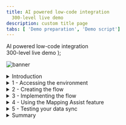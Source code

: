 ```yaml
---
title: AI powered low-code integration
  300-level live demo
description: custom title page
tabs: [ 'Demo preparation', 'Demo script']
---
```


  <span>
    AI powered low-code integration <br /> 300-level live demo
  </span> );

![banner](./images/Low-code-integration-300Script.jpg)

<span id="top"></span>

<details>
<summary>Introduction</summary>

<br/>

Data mapping is among the most important design steps in building an integration flow. This design-time task is usually the most tedious, time-consuming, complex, and error-prone because it requires deep understanding of all the data fields on the source and target systems. Building a successful data mapping also requires business analysis, domain expertise, and technical knowledge on both source and target systems.
<br/>
Our goal in creating Mapping Assist was to simplify and automate data mapping. And when coupled with the extensive list of pre-built, security rich connectors, it can accelerate the delivery of value to the business through integration.
<br/><br/>
ACME Retail has acquired another business and needs to synchronize the contacts between two CRM applications. In this demo, we assist ACME using AI and low-code integration, synchronizing contact information between the Salesforce and Insightly CRM systems. We will recognize and automatically match fields with high confidence levels. We will also recommend and assist with other fields where there is lower confidence. And we will generate a transformation across the fields when the field formats are not the same. As you continue to use the Mapping Assist capability it learns from previously accepted matches to raise confidence levels in future mapping efforts.
<br/><br/>
Using AI-powered mapping, we can reduce errors and speed integration development.
<br/><br/>
In the demo, we will execute the following steps: <br/><br/>
•	Access the Cloud Pak for Integration environment <br/>
•	Create and implement an API-enabled flow to map the fields for 'contact' between Salesforce and Insightly CRM <br/>
•	Auto-map all fields wherever the matching confidence is at least 80% <br/>
•	Process relevant and fine-grained field level suggestions that are provided when the confidence is between 30% and 80% <br/>
•	Generate a data transformation when the field formats do not match <br/>
•	Execute the flow to see the results <br/>

<br/>

Let’s get started!

<br/>

(Demo slides [here](./Script-Mapping-Assist-Opening-and-Closing-slides.pptx))
<br/>
(Printer-ready PDF of demo script <a href="./AI-powered-low-code-integration.pdf" target="_blank" rel="noreferrer">here</a>)
<br/>
</details>

<details>
<summary>1 - Accessing the environment</summary>

<br/>

| **1.1** | **Log in to Cloud Pak for Integration** |
| :--- | :--- |
| **Actions** | Open Cloud Pak for Integration and click on **IBM provided credentials (admin only)**. <br/><br/> Log in with your admin user and password. |
| **Narration** | A new approach with automation and continuous improvement fed by AI algorithms is required. IBM Cloud Pak for Integration is a hybrid integration solution that provides an automated lifecycle across multiple styles of enterprise integration. With IBM Cloud Pak for Integration, companies can speed integration development, reduce costs, and maintain enhanced security, governance, and availability. Let’s see IBM Cloud Pak for Integration in action. For today's demo, we are using IBM Cloud Pak for Integration installed on the IBM cloud. Let me log in. |
| **Screenshots** | <br/> ![](images/mapping-assist-1-1-1.png) <br/><br/> ![](images/mapping-assist-1-1-2.png) |

| **1.2** | **Cloud Pak for Integration home** |
| :--- | :--- |
| **Action** | Show the home page and click on **View Capabilities**. |
| **Narration** | Welcome to IBM Cloud Pak for Integration! We’re now at the home screen showing all the capabilities of the Cloud Pak brought together in one place. Specialized integration capabilities — for API management, application integration, messaging, and more — are built on top of powerful automation services. Let’s see the integration capabilities available in this Cloud Pak. |
| **Screenshot** | <br/> ![](images/mapping-assist-1-2-1.png) |

| **1.3** | **Open the Designer** |
| :--- | :--- |
| **Action** | Show the **Integration capabilities** page and open the Designer (**ace-designer-demo**). |
| **Narration** | As you can see, through a single interface you are able to access all the integration capabilities your team needs, including API management, application integration, enterprise messaging, events, and high-speed transfer. <br/><br/>In this demo, we'll use the App Connect Designer's Mapping Assist capability to speed the transformation of complex data formats used by cloud applications such as Salesforce and Insightly. Let’s open our App Connect Designer. |
| **Screenshot** | <br/> ![](images/mapping-assist-1-3-1.png) |

<br/>

**[Go to top](#top)**

</details>

<details>
<summary>2 - Creating the flow</summary>

<br/>

| **2.1** | **Create flows for an API** |
| :--- | :--- |
| **Actions** | Click **Create flows for an API** (1) <br/><br/> In the API title, replace Untitled API with **Contact API** (2) <br/><br/> In the model name, enter **Contact** and click on **Create model** (3). |
| **Narration** | Here we are in the designer tooling. This is where we can create all our API integration flows and manage our connectivity to our services and endpoints. As we begin, there is nothing here yet, so let’s build some integration logic. Let’s see how simple it is to create our flow for an API. First, we need to create a model for our contact. |
| **Screenshots** | <br/> ![](images/mapping-assist-2-1-1.png) <br/><br/> ![](images/mapping-assist-2-1-2.png) |

| **2.2** | **Create properties** |
| :--- | :--- |
| **Actions** | In the property name, enter **ID** and click **Add property**. <br/><br/> Repeat the same steps to include **FirstName**, **LastName**, **Email**, **Address**, **Phone**, and **Mobile** (1). <br/><br/> Click on **Operations**. (2) |
| **Narration** | Let's start by defining our properties. There will be an ID, FirstName, LastName, Email, Address, Phone, and Mobile. As you can see, we are developing our API based on a model. It's completely model-driven, and we've just modeled our 'Contact' object. Next we'll design and implement the operation that is related to this 'Contact' model. |
| **Screenshot** | <br/> ![](images/mapping-assist-2-2-1.png) |

| **2.3** | **Create operation** |
| :--- | :--- |
| **Actions** | On the **Select an operation to add** combobox, select **Create Contact**. (1) <br/><br/> Then, click **Implement flow** (2). |
| **Narration** | First, we select the **Create Contact** operation. This operation syncs the data from Salesforce to Insightly CRM. Let's implement our API flow. |
| **Screenshot** | <br/> ![](images/mapping-assist-2-3-1.png) |

<br/>

**[Go to top](#top)**

</details>

<details>
<summary>3 - Implementing the flow</summary>

<br/>

| **3.1** | **Adjust flow response** |
| :--- | :--- |
| **Actions** | Click on the **Response** node (1)<br/><br/>Enter **ID** in the ***ID** field. (2), and select the **Request ID** object (3). |
| **Narration** | Here we see our initial demo flow, which initially has just a Request and Response node. We will use the designer flow editor to edit and change our flow to add the necessary additional steps.<br/><br/>Before we add to our flow, let’s adjust the response that is returned when the flow is called. This response serves to close the API flow and is a required construct. Because there is no data needed by the caller of the API flow, but a response is required, we can have a very simple response. We will just add the Object ID to the response. |
| **Screenshots** | <br/> ![](images/mapping-assist-3-0-1.png) <br/><br/> ![](images/mapping-assist-3-0-2.png) |

| **3.2** | **Retrieve contacts** |
| :--- | :--- |
| **Actions** | Click the **Plus** icon (1) <br/><br/> Search for the **Salesforce** connector (2). <br/><br/> From your pre-configured Salesforce connector, select **Retrieve contacts** (3). <br/><br/> Select **Process 10 items from the collection** (4). |
| **Narration** | Our API will be easy to create. The API will retrieve the contacts from Salesforce, and then for each contact that is retrieved, we will sync the data to Insightly CRM. Let's include our pre-configured Salesforce connector and select the **Retrieve contacts** operation. |
| **Screenshots** | <br/> ![](images/mapping-assist-3-1-1.png) <br/><br/> ![](images/mapping-assist-3-1-2.png) <br/><br/> ![](images/mapping-assist-3-1-3.png) |

| **3.3** | **'For each' statement** |
| :--- | :--- |
| **Actions** | Click the **Plus** icon (1). <br/><br/> Then, open the **Toolbox** tab (2) and select the **For each** statement (3). <br/><br/> Enter **Contacts** in the **Select the collection of items to process** field (4), and select the **Salesforce Contacts** object (5). |
| **Narration** | Now, we need to add a 'for each' statement because we need to retrieve all the contacts from Salesforce. For each contact, we need to create a contact in the Insightly CRM. We'll select the **Salesforce Contacts** object as the object to be processed. |
| **Screenshots** | <br/> ![](images/mapping-assist-3-2-1.png) <br/><br/> ![](images/mapping-assist-3-2-2.png) <br/><br/> ![](images/mapping-assist-3-2-3.png) |

| **3.4** | **Create contacts** |
| :--- | :--- |
| **Actions** | In the **For each** loop, click the **Plus** icon (1). <br/><br/> In the **Applications** tab, search for the **Insightly** connector (2) and select the **Create contact** operation (3). |
| **Narration** | Now we are configuring our flow to connect to the Insightly CRM. Our Insightly account is pre-configured, so we select the Create Contact operation, and the Mapping Assist feature starts to work on background generating suggestions for us to populate the target fields in Insightly. |
| **Screenshots** | <br/> ![](images/mapping-assist-3-3-1.png) <br/><br/> ![](images/mapping-assist-3-3-2.png) <br/><br/> ![](images/mapping-assist-3-3-3.png) |

<br/>

**[Go to top](#top)**

</details>

<details>
<summary>4 - Using the Mapping Assist feature </summary>

<br/>

| **4.1** | **View suggestions** |
| :--- | :--- |
| **Action** | Point out Mapping Assist's **[20+] suggestions** (1) and click **View suggestions** (2). <br/><br/> **Note**: The exact number of suggestions may vary. |
| **Narration** | In the node, you can manually define the map between Salesforce and Insightly fields. However, this is difficult because there are lots of fields, and the products will probably different field names for the same objects. With Mapping Assist, you don't need to type all of these mappings. We'll use AI to simplify our work! Once the Insightly Create Contact node is added, mapping suggestions are automatically generated. The best possible matches (top suggestions) are presented, which can be automatically inserted into fields with a single click. These top suggestions have an 80% (or higher) confidence score, and the count (20+ suggestions) identifies the total number of fields that will be populated with mappings. |
| **Screenshot** | <br/> ![](images/mapping-assist-4-1-1.png) |

| **4.2** | **Apply suggestions** |
| :--- | :--- |
| **Action** | Show the list of suggestions (1) and click **Apply [20+] suggestions** (2). |
| **Narration** | By clicking on **View suggestions**, all suggestions with a confidence score of at least 80% are automatically displayed into the Insightly Create Contact node. Note that there are suggestions for simple fields as well as more complex, nested fields. Mapping Assist uses a pre-trained AI algorithm to provide intelligent, customized data map suggestions. From this interface, we can clear the suggestions, or we can accept and apply the suggestions. |
| **Screenshot** | <br/> ![](images/mapping-assist-4-2-1.png) |

| **4.3** | **Resolve warnings** |
| :--- | :--- |
| **Narration** | Mapping Assist’s AI algorithm sometimes finds multiple high confidence mapping possibilities.  When this occurs, we need to decide which mapping we want to accept. |
| **Action** | You may or may not see this situation. When this happens a **warning** message is shown. You need to resolve any/all fields where this occurs.<br/><br/>**Delete** the field name that is currently mapped into the field that has the warning. <br/><br/><img src="https://raw.githubusercontent.com/ibm-garage-tsa/platinum-demos/master/src/pages/300-integration-low-code-integration-using-ai/images/Error_screen.png" width="600" /><br/> |
| **Action** | Click on the selection list icon next to the field (1) and select the mapping option listed with the “For Each” option from the displayed list (2). Repeat these steps for each field that has a warning. <br/><br/><img src="https://github.com/ibm-garage-tsa/platinum-demos/blob/master/src/pages/300-integration-low-code-integration-using-ai/images/Selection_list.png?raw=true" width="600" /><br/> |

| **4.4** | **Adjust other suggestions** |
| :--- | :--- |
| **Actions** | Click on the **Other address postcode** field (1). <br/><br/> Select the **Other Zip/Postal Code** mapping suggestion (2). <br/><br/> **Note**: If you have any other field (e.g., date of birth) that is not mapped to the **For each** element (orange icon), replace it to use the **For each** element. |
| **Narration** | These 20+ suggestions are the fields where the matching confidence is at least 80%, so in the background, Mapping Assist evaluates this confidence level and only fills the fields that are at least 80%. But there are also other suggestions for the other fields, and we can see these suggestions too. For example, let's see the field 'Other address postcode.' When we click on the field, we can see a suggestion to map to 'Other Zip/Postal Code' from the Salesforce Contact object with a confidence of 72%, which is lower than 80%. Let's accept this mapping.<br/><br/>In our next run, this will be remembered by Mapping Assist, and it will show for you as one of the top suggestions. To improve accuracy in future mappings, Mapping Assist learns by collecting and storing the mapping data in an internal database by tracking your mapping history of flows that are started. For example, as you map 'Other address postcode' to 'Other Zip/Postal Code,' this mapping is remembered. Mapping Assist suggests the same match in future mappings, with a 100% confidence rating. |
| **Screenshot** | <br/> ![](images/mapping-assist-4-3-1.png) |

| **4.5** | **Generate a transformation** |
| :--- | :--- |
| **Actions** | On the **Assistant name** field, click on the **Assistant's Name** mapping and select **Generate transformation** (1). <br/><br/> On the **Generate transformation** dialog, enter **John Lennon** as the first source name, and enter **J. Lennon** under **'Assistant name' examples (target)** <br/><br/> Repeat the same steps to include four more assistants' names using the same transformation format (e.g., Paul McCartney, P. McCartney; George Harrison, G. Harrison; Ringo Starr, R. Starr; Pete Best, P. Best) (2) <br/><br/> Click **Generate transformation** (3). <br/><br/> Click **Insert transformation** (4). <br/><br/> Click **Done** (5). |
| **Narration** | If a text field is populated with a single mapping from a top suggestion or from the list of suggested mappings, but the data format of the 'source' mapping does not match the data format of the 'target' field that is populated, you can generate a JSONata expression to define how the source data should be presented in the target application. JSONata is a declarative open-source query and transformation language for JSON data.<br/><br/>Let's explore it with the 'Assistant's Name' field. We just need to select **Generate transformation.** The 'Generate transformation' panel opens with five blank sources and corresponding target fields that you can use for mapping data formats. We just need to provide at least five examples of source and target formats for Cloud Pak for Integration to generate the transformation formula.<br/><br/>Using Cloud Pak for Integration and the Mapping Assist capability, we were able to easily create a data sync between two CRM solutions without needing to write any code. |
| **Screenshots** | <br/> ![](images/mapping-assist-4_4_1.png) <br/><br/> ![](images/mapping-assist-4_4_2.png) <br/><br/> ![](images/mapping-assist-4_4_3.png) |

<br/>

**[Go to top](#top)**

</details>

<details>
<summary>5 - Testing your data sync</summary>

<br/>

| **5.1** | **Checking the target contacts** |
| :--- | :--- |
| **Actions** | Open your **Insightly** home page (1). <br/><br/> Open the **Contacts** view (2). <br/><br/> Notice that there are approximately 20 pre-created contacts, each with pictures (3). |
| **Narration** | Before we test our data sync flow, let's check the contacts that we have available in our target contacts. Let's open our pre-created Insightly CRM account and see the available contacts before we execute the flow. As you can see, we have approximately 20 pre-created contacts, each with pictures. After the test of our flow, we should have two or three new contacts without pictures. <br/><br/><img src="https://raw.githubusercontent.com/ibm-garage-tsa/platinum-demos/master/src/pages/300-business-automation/images/Step_1_final_screen.png" width="800" /><br/><br/> |
| **Actions** | Click on the selection list icon next to the field (1) and select the mapping option listed with the “For Each” option from the displayed list (2). Repeat these steps for each field that has a warning. <br/><br/><img src="https://raw.githubusercontent.com/ibm-garage-tsa/platinum-demos/master/src/pages/300-business-automation/images/Step_1_final_screen.png" width="800" /><br/><br/> |

| **5.2** | **Testing the API** |
| :--- | :--- |
| **Actions** | Go back to Cloud Pak for Integration's **App Connect Designer** page. <br/><br/> Start your flow (1). <br/><br/> Open the **Test** tab (2). <br/><br/> Click on **POST /Contact** (3). <br/><br/> Open the **Try it** tab (4). <br/><br/> Scroll down to see the body field, and click **Generate** (5) to create some dummy body content. <br/><br/> Click on **Send** (6), and you should see a **201 Created** response (7). &nbsp; &nbsp; &nbsp; &nbsp; &nbsp; &nbsp; &nbsp; &nbsp; &nbsp; &nbsp; &nbsp; &nbsp; &nbsp; &nbsp; &nbsp; &nbsp; &nbsp; &nbsp; &nbsp; &nbsp; &nbsp; &nbsp; &nbsp; &nbsp; &nbsp; &nbsp; &nbsp; &nbsp; &nbsp; &nbsp; &nbsp; &nbsp; &nbsp; &nbsp; &nbsp; &nbsp; &nbsp; &nbsp; &nbsp; &nbsp; &nbsp; &nbsp; &nbsp; &nbsp; &nbsp; &nbsp; &nbsp; &nbsp; &nbsp; &nbsp; &nbsp; &nbsp; &nbsp; &nbsp; &nbsp; &nbsp; &nbsp; &nbsp; &nbsp; &nbsp; &nbsp; &nbsp; &nbsp; &nbsp; &nbsp; &nbsp; &nbsp; &nbsp; &nbsp; &nbsp; &nbsp; &nbsp; &nbsp; &nbsp; &nbsp; &nbsp; &nbsp; &nbsp; &nbsp; &nbsp; &nbsp; &nbsp; &nbsp; &nbsp; &nbsp; &nbsp; &nbsp; &nbsp; &nbsp; &nbsp; &nbsp; &nbsp; &nbsp; &nbsp; &nbsp; &nbsp; &nbsp; &nbsp; &nbsp; &nbsp; &nbsp; &nbsp; &nbsp; &nbsp; &nbsp; &nbsp; &nbsp; &nbsp; &nbsp; &nbsp; &nbsp; &nbsp; &nbsp; &nbsp; &nbsp; &nbsp; &nbsp; &nbsp; &nbsp; &nbsp; &nbsp; &nbsp; &nbsp; &nbsp; &nbsp; &nbsp; &nbsp; &nbsp; &nbsp; &nbsp; &nbsp; &nbsp; &nbsp; &nbsp; &nbsp; &nbsp; &nbsp; &nbsp; &nbsp; &nbsp; &nbsp; &nbsp; &nbsp; &nbsp; &nbsp; &nbsp; &nbsp; &nbsp; &nbsp; &nbsp; &nbsp; &nbsp; &nbsp; &nbsp; &nbsp; &nbsp; &nbsp; &nbsp; &nbsp; &nbsp; &nbsp; &nbsp; &nbsp; &nbsp; &nbsp; &nbsp; &nbsp; &nbsp; &nbsp; &nbsp; &nbsp; &nbsp; &nbsp; &nbsp; &nbsp; &nbsp; &nbsp; &nbsp; &nbsp; &nbsp; &nbsp; &nbsp; &nbsp; &nbsp; &nbsp; &nbsp; &nbsp; &nbsp; &nbsp; &nbsp; &nbsp; &nbsp; &nbsp; &nbsp; &nbsp; &nbsp; &nbsp; &nbsp; &nbsp; &nbsp; &nbsp; &nbsp; &nbsp; &nbsp; &nbsp; &nbsp; &nbsp; &nbsp; &nbsp; &nbsp; &nbsp; &nbsp; &nbsp; &nbsp; &nbsp; &nbsp; &nbsp; &nbsp; &nbsp; &nbsp; &nbsp; &nbsp; &nbsp; &nbsp; &nbsp; &nbsp; &nbsp; &nbsp; &nbsp; &nbsp; &nbsp; &nbsp; &nbsp; &nbsp; &nbsp; &nbsp; &nbsp; &nbsp; &nbsp; &nbsp; &nbsp; &nbsp; &nbsp; &nbsp; &nbsp; &nbsp; &nbsp; &nbsp; |
| **Narration** | It is time to test our data sync. First, we need to start our flow. Once the flow has started, let's test it. <br/><br/>Great, our data sync was executed. &nbsp; &nbsp; &nbsp; &nbsp; &nbsp; &nbsp; &nbsp; &nbsp; &nbsp; &nbsp; &nbsp; &nbsp; &nbsp; &nbsp; &nbsp; &nbsp; &nbsp; &nbsp; &nbsp; &nbsp; &nbsp; &nbsp; &nbsp; &nbsp; &nbsp; &nbsp; &nbsp; &nbsp; &nbsp; &nbsp; &nbsp; &nbsp; &nbsp; &nbsp; &nbsp; &nbsp; &nbsp; &nbsp; &nbsp; &nbsp; &nbsp; &nbsp; &nbsp; &nbsp; &nbsp; &nbsp; &nbsp; &nbsp; &nbsp; &nbsp; &nbsp; &nbsp; &nbsp; &nbsp; &nbsp; &nbsp; &nbsp; &nbsp; &nbsp; &nbsp; &nbsp; &nbsp; &nbsp; &nbsp; &nbsp; &nbsp; &nbsp; &nbsp; &nbsp; &nbsp; &nbsp; &nbsp; &nbsp; &nbsp; &nbsp; &nbsp; &nbsp; &nbsp; &nbsp; &nbsp; &nbsp; &nbsp; &nbsp; &nbsp; &nbsp; &nbsp; &nbsp; &nbsp; &nbsp; &nbsp; &nbsp; &nbsp; &nbsp; &nbsp; &nbsp; &nbsp; &nbsp; &nbsp; &nbsp; &nbsp; &nbsp; &nbsp; &nbsp; &nbsp; &nbsp; &nbsp; &nbsp; &nbsp; &nbsp; &nbsp; &nbsp; &nbsp; &nbsp; &nbsp; &nbsp; &nbsp; &nbsp; &nbsp; &nbsp; &nbsp; &nbsp; &nbsp; &nbsp; &nbsp; &nbsp; &nbsp; &nbsp; &nbsp; &nbsp; &nbsp; &nbsp; &nbsp; &nbsp; &nbsp; &nbsp; &nbsp; &nbsp; &nbsp; &nbsp; &nbsp; &nbsp; &nbsp; &nbsp; &nbsp; &nbsp; &nbsp; &nbsp; &nbsp; &nbsp; &nbsp; &nbsp; &nbsp; &nbsp; &nbsp; &nbsp; &nbsp; &nbsp; &nbsp; &nbsp; &nbsp; &nbsp; &nbsp; &nbsp; &nbsp; &nbsp; &nbsp; &nbsp; &nbsp; &nbsp; &nbsp; &nbsp; &nbsp; &nbsp; &nbsp; &nbsp; &nbsp; &nbsp; &nbsp; &nbsp; &nbsp; &nbsp; &nbsp; &nbsp; &nbsp; &nbsp; &nbsp; &nbsp; &nbsp; &nbsp; &nbsp; &nbsp; &nbsp; &nbsp; &nbsp; &nbsp; &nbsp; &nbsp; &nbsp; &nbsp; &nbsp; &nbsp; &nbsp; &nbsp; &nbsp; &nbsp; &nbsp; &nbsp; &nbsp; &nbsp; &nbsp; &nbsp; &nbsp; &nbsp; &nbsp; &nbsp; &nbsp; &nbsp; &nbsp; &nbsp; &nbsp; &nbsp; &nbsp; &nbsp; &nbsp; &nbsp; &nbsp; &nbsp; &nbsp; &nbsp; &nbsp; &nbsp; &nbsp; &nbsp; &nbsp; &nbsp; &nbsp; &nbsp; &nbsp; &nbsp; &nbsp; &nbsp; &nbsp; &nbsp; &nbsp; &nbsp; &nbsp; &nbsp; &nbsp; &nbsp; &nbsp; &nbsp; &nbsp; &nbsp; &nbsp; &nbsp; &nbsp; &nbsp; &nbsp; &nbsp; &nbsp; &nbsp; &nbsp; &nbsp; &nbsp; &nbsp; &nbsp; &nbsp; &nbsp; &nbsp; &nbsp; &nbsp; &nbsp; &nbsp; &nbsp; &nbsp; &nbsp; &nbsp; &nbsp; &nbsp; &nbsp; &nbsp; &nbsp; &nbsp; |
| **Screenshots** | <br/> ![](images/mapping-assist-5_2_1.png) <br/> ![](images/mapping-assist-5_2_2.png) <br/> ![](images/mapping-assist-5_2_3.png) |

| **5.3** | **Checking the data sync** |
| :--- | :--- |
| **Actions** | Go back to Insightly's **Contacts** page and refresh the page (1). <br/><br/> Explore the new contacts (without the sample_data tags) (2). <br/><br/> Click on one of the contacts without a picture (3), and show the new format of **Assistant Name** based on the function we defined in the flow (4). |
| **Narration** | Now let's check our new contacts. We should have at least two new contacts. Let's refresh the 'Contacts' page, and voila, here are our new contacts. Let's check the contact to see the new 'Assistant Name' format. <br/><br/> Great! Everything works as expected. |
| **Screenshots** | <br/> ![](images/mapping-assist-5_3_1.png) <br/><br/> ![](images/mapping-assist-5_3_2.png) <br/><br/> ![](images/mapping-assist-5_3_3.png) |

<br/>

**[Go to top](#top)**

</details>

<details>
<summary>Summary</summary>

<br/>

As we mentioned in the beginning, data mapping is difficult, time-consuming, and error-prone. In this demo, we showed how AI-powered Mapping Assist can alleviate these issues.<br/><br/>
We auto-mapped all the fields where the matching confidence was at least 80%, and we provided relevant and fine-grained field-level suggestions when the confidence was between 30% and 80%. Mapping Assist learns from your decisions about selected mappings, and shows these as top suggestions when a similar source and target mapping is attempted in the future -- further reducing your mapping efforts.<br/><br/>
We also generated a data transformation by providing examples of source and target data when fields do not have the same format. AI was used to determine the pattern and generate the transformation.<br/><br/>
Using AI-powered Mapping Assist reduced the development time and eliminated errors as ACME Retail successfully integrated the new customer contacts from their business acquisition.
<br/>

(Demo slides [here](./Script-Mapping-Assist-Opening-and-Closing-slides.pptx))

<br/>

**[Go to top](#top)**

</details>
